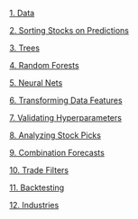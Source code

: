 [1. Data](1-data.html)

[2. Sorting Stocks on Predictions](2-sorts.html)

[3. Trees](3-trees.html)

[4. Random Forests](4-forests.html)

[5. Neural Nets](5-nets.html)

[6. Transforming Data Features](6-transform.html)

[7. Validating Hyperparameters](7-validation.html)

[8. Analyzing Stock Picks](8-analyzing.html)

[9. Combination Forecasts](9-combinations.html)

[10. Trade Filters](10-trading.html)

[11. Backtesting](11-backtesting.html)

[12. Industries](12-industries.html)
